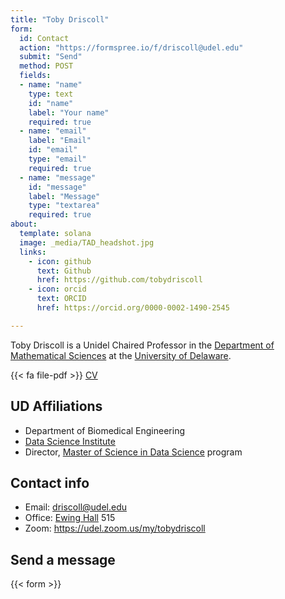 ```yaml
---
title: "Toby Driscoll"
form:
  id: Contact
  action: "https://formspree.io/f/driscoll@udel.edu"
  submit: "Send"
  method: POST
  fields:
  - name: "name"
    type: text
    id: "name"
    label: "Your name"
    required: true
  - name: "email"
    label: "Email"
    id: "email"
    type: "email"
    required: true
  - name: "message"
    id: "message"
    label: "Message"
    type: "textarea"
    required: true
about:
  template: solana
  image: _media/TAD_headshot.jpg
  links:
    - icon: github
      text: Github
      href: https://github.com/tobydriscoll
    - icon: orcid
      text: ORCID
      href: https://orcid.org/0000-0002-1490-2545

---
```

Toby Driscoll is a Unidel Chaired Professor in the 
[Department of Mathematical Sciences](https://mathsci.udel.edu) at the [University of Delaware](https://www.udel.edu).

{{< fa file-pdf >}} [CV](/_media/cv.pdf)

## UD Affiliations
- Department of Biomedical Engineering
- [Data Science Institute](https://dsi.udel.edu)
- Director, [Master of Science in Data Science](https://msds.udel.edu) program

## Contact info
- Email: [driscoll@udel.edu](mailto:driscoll@udel.edu)
- Office: [Ewing Hall](https://www.google.com/maps/place/Ewing+Hall,+Newark,+DE+19716/@39.6813258,-75.7575794,17z/data=!3m1!4b1!4m6!3m5!1s0x89c7aa2dfb461021:0x24a1fedcbff4eb35!8m2!3d39.6813258!4d-75.7549991!16s%2Fg%2F1tfjx7jz?entry=ttu) 515
- Zoom: [https://udel.zoom.us/my/tobydriscoll](https://udel.zoom.us/my/tobydriscoll)

## Send a message

{{< form >}}
